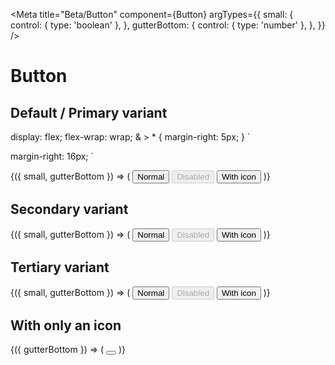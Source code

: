 
<Meta
  title="Beta/Button"
  component={Button}
  argTypes={{
    small: {
      control: { type: 'boolean' },
    },
    gutterBottom: {
      control: { type: 'number' },
    },
  }}
/>

# Button

## Default / Primary variant

  display: flex;
  flex-wrap: wrap;
  & > * {
    margin-right: 5px;
  }
`

  margin-right: 16px;
`

<Canvas>
  <Story
    name="Default / Primary variant"
    args={{ small: false, gutterBottom: 0 }}
  >
    {({ small, gutterBottom }) => (
      <ThemeProvider theme={ascBetaTheme}>
        <GlobalStyle />
        <ButtonBar>
          <Button small={small} gutterBottom={gutterBottom}>
            Normal
          </Button>
          <Button small={small} gutterBottom={gutterBottom} disabled>
            Disabled
          </Button>
          <Button small={small} gutterBottom={gutterBottom}>
            <StyledIcon size={20}>
              <Download />
            </StyledIcon>
            With icon
          </Button>
        </ButtonBar>
      </ThemeProvider>
    )}
  </Story>
</Canvas>

## Secondary variant

<Canvas>
  <Story name="Secondary variant" args={{ small: false, gutterBottom: 0 }}>
    {({ small, gutterBottom }) => (
      <ThemeProvider theme={ascBetaTheme}>
        <GlobalStyle />
        <ButtonBar>
          <Button small={small} variant="secondary" gutterBottom={gutterBottom}>
            Normal
          </Button>
          <Button
            small={small}
            variant="secondary"
            disabled
            gutterBottom={gutterBottom}
          >
            Disabled
          </Button>
          <Button small={small} variant="secondary" gutterBottom={gutterBottom}>
            <StyledIcon size={20}>
              <Download />
            </StyledIcon>
            With icon
          </Button>
        </ButtonBar>
      </ThemeProvider>
    )}
  </Story>
</Canvas>

## Tertiary variant

<Canvas>
  <Story name="Tertiary variant" args={{ small: false, gutterBottom: 0 }}>
    {({ small, gutterBottom }) => (
      <ThemeProvider theme={ascBetaTheme}>
        <GlobalStyle />
        <ButtonBar>
          <Button small={small} variant="tertiary" gutterBottom={gutterBottom}>
            Normal
          </Button>
          <Button
            small={small}
            variant="tertiary"
            disabled
            gutterBottom={gutterBottom}
          >
            Disabled
          </Button>
          <Button small={small} variant="tertiary" gutterBottom={gutterBottom}>
            <StyledIcon size={20}>
              <Download />
            </StyledIcon>
            With icon
          </Button>
        </ButtonBar>
      </ThemeProvider>
    )}
  </Story>
</Canvas>

## With only an icon

<Canvas>
  <Story name="With only an icon" args={{ gutterBottom: 0 }}>
    {({ gutterBottom }) => (
      <ThemeProvider theme={ascBetaTheme}>
        <GlobalStyle />
        <Button variant="blank" gutterBottom={gutterBottom}>
          <Icon size={24}>
            <Download />
          </Icon>
        </Button>
      </ThemeProvider>
    )}
  </Story>
</Canvas>

